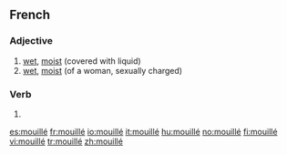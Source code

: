 ==French==

===Adjective===
{{fr-adj}}

# [[wet]], [[moist]] (covered with liquid)
# [[wet]], [[moist]] (of a woman, sexually charged)

===Verb===
{{infl|fr|past participle}}

# {{past participle of|mouiller|lang=French}}

[[es:mouillé]]
[[fr:mouillé]]
[[io:mouillé]]
[[it:mouillé]]
[[hu:mouillé]]
[[no:mouillé]]
[[fi:mouillé]]
[[vi:mouillé]]
[[tr:mouillé]]
[[zh:mouillé]]